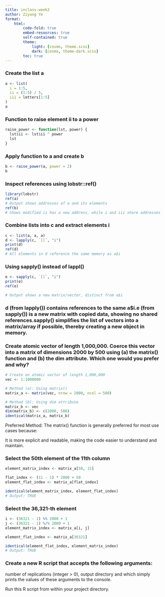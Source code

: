 ```yaml
---
title: inclass-week2
author: Ziyang Ye
format:
    html:
        code-fold: true
        embed-resources: true
        self-contained: true
        theme:
            light: [cosmo, theme.scss]
            dark: [cosmo, theme-dark.scss]
        toc: true
---
```


### Create the list a

```r
a <- list(
  i = 1:5,
  ii = (1:5) / 5,
  iii = letters[1:5]
)
a
```

### Function to raise element ii to a power
```r
raise_power <- function(lst, power) {
  lst$ii <- lst$ii ^ power
  lst
}
```
### Apply function to a and create b

```r
b <- raise_power(a, power = 2)
b
```
### Inspect references using lobstr::ref()
```r
library(lobstr)
ref(a)
# Output shows addresses of a and its elements
ref(b)
# Shows modified ii has a new address, while i and iii share addresses with a
```

### Combine lists into c and extract elements i
```r
c <- list(a, a, a)
d <- lapply(c, `[[`, "i")
print(d)
ref(d)
# All elements in d reference the same memory as a$i
```

### Using sapply() instead of lappl()
```r
e <- sapply(c, `[[`, "i")
print(e)
ref(e)

# Output shows a new matrix/vector, distinct from a$i
```

### d (from lapply()) contains references to the same a$i.e (from sapply()) is a new matrix with copied data, showing no shared references.sapply() simplifies the list of vectors into a matrix/array if possible, thereby creating a new object in memory.

### Create atomic vector of length 1,000,000. Coerce this vector into a matrix of dimensions 2000 by 500 using (a) the matrix() function and (b) the dim attribute. Which one would you prefer and why?
```r
# Create an atomic vector of length 1,000,000
vec <- 1:1000000

# Method (a): Using matrix()
matrix_a <- matrix(vec, nrow = 2000, ncol = 500)

# Method (b): Using dim attribute
matrix_b <- vec
dim(matrix_b) <- c(2000, 500)
identical(matrix_a, matrix_b)

```
Preferred Method:
The matrix() function is generally preferred for most use cases because:

It is more explicit and readable, making the code easier to understand and maintain.


### Select the 50th element of the 11th column
```r
element_matrix_index <- matrix_a[50, 11]

```
```r
flat_index <- (11 - 1) * 2000 + 50
element_flat_index <- matrix_a[flat_index]
```
```r
identical(element_matrix_index, element_flat_index)
# Output: TRUE
```

### Select the 36,321-th element
```r
i <- (36321 - 1) %% 2000 + 1
j <- (36321 - 1) %/% 2000 + 1
element_matrix_index <- matrix_a[i, j]
```


```r
element_flat_index <- matrix_a[36321]
```

```r
identical(element_flat_index, element_matrix_index)
# Output: TRUE
```

### Create a new R script that accepts the following arguments:

number of replications (integer > 0),
output directory
and which simply prints the values of these arguments to the console.

Run this R script from within your project directory.



